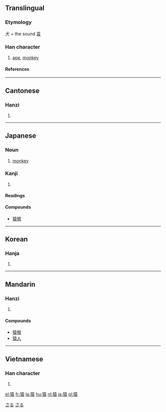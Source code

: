 {{see|猨}}

==Translingual==
===Etymology===
犬 + the sound [[袁]]
===Han character===
{{Han char|rn=94|rad=犬|as=10|sn=13|four=4423<sub>2</sub>|canj=大竹土口女 (KHGRV)}}
# [[ape]], [[monkey]]
====References====
{{Han ref|kx=0716.190|dkj=20584|dj=1128.090|hdz=21361.150|uh=733F|ud=29503|bh=B7E1|bd=47073}}
----
==Cantonese==
===Hanzi===
{{yue-hanzi|jyut=|y=yun4}}
# {{defn|Cantonese}}
----
== Japanese ==
[[Category:1000_Japanese_basic_words|さる]]
=== Noun ===
{{janoun|さる|saru}}
# [[monkey]]

=== Kanji ===
{{ja-kanji|grade=|rs=犬10}}
# {{defn|Japanese}} 
====Readings====
{{ja-readings|on=[[えん]] ([[en]]), [[おん]] ([[on]])|kun=[[さる]] ([[saru]])}}

====Compounds====
*[[猿臂]]

[[Category:ja:Mammals|さる]]

----

==Korean==
===Hanja===
{{ko-hanja|hangeul=원|eumhun=|rv=won|mr=wŏn|y=wen}}
# {{defn|Korean}}

----
==Mandarin==
===Hanzi===
{{cmn-hanzi|pin=[[yuán]] (yuan2)|wg=yüan<sup>2</sup>}}
# {{defn|Mandarin}}

====Compounds====
*[[猿猴]]
*[[猿人]]
----
==Vietnamese==
===Han character===
{{vi-hantu|vượn, viên  }}
# {{defn|Vietnamese}}

[[el:猿]]
[[fr:猿]]
[[la:猿]]
[[hu:猿]]
[[nl:猿]]
[[ja:猿]]
[[pl:猿]]